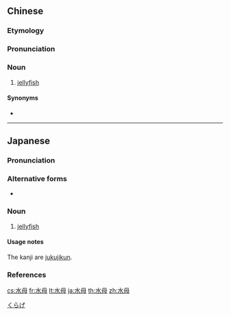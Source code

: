 ==Chinese==
{{zh-forms}}
===Etymology===
{{rfe|zh|Why "mother"?}}
===Pronunciation===
{{zh-pron
|m=shuǐmǔ
|c=seoi2 mou5
|mn=xm,qz,twv:chúi-bú/zz,tw:chúi-bó
|cat=n
}}

===Noun===
{{zh-noun}}

# [[jellyfish]] {{zh-mw|隻|條}}

====Synonyms====
* {{zh-l|海蜇}}

{{zh-cat|Cnidarians}}

----

==Japanese==
{{wikipedia|lang=ja|クラゲ}}
{{ja-kanjitab|yomi=irr|sort=くらげ}}

===Pronunciation===
{{ja-pron|くらげ|acc=h|acc_ref=NHK|y=i}}

===Alternative forms===
* {{ja-l|海月}}

===Noun===
{{ja-noun|くらげ|クラゲ}}

# [[jellyfish]]

====Usage notes====
{{U:ja:biology|クラゲ}}

The kanji are [[熟字訓|jukujikun]].
===References===
<references/>

[[Category:ja:Cnidarians|くらげ]]

[[cs:水母]]
[[fr:水母]]
[[lt:水母]]
[[ja:水母]]
[[th:水母]]
[[zh:水母]]